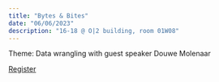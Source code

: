 ```yaml
---
title: "Bytes & Bites"
date: "06/06/2023"
description: "16-18 @ O|2 building, room 01W08"
---
```


Theme: Data wrangling with guest speaker Douwe Molenaar

[Register](https://vu-nl.libcal.com/calendar/universitylibrary/bytesbites)
